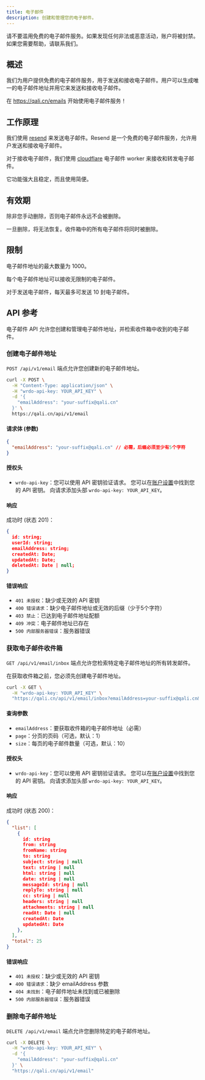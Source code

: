 ---
title: 电子邮件
description: 创建和管理您的电子邮件。
---

<Callout type="warning" twClass="mt-0">
  请不要滥用免费的电子邮件服务。如果发现任何非法或恶意活动，账户将被封禁。如果您需要帮助，请联系我们。
</Callout>

## 概述

我们为用户提供免费的电子邮件服务，用于发送和接收电子邮件。用户可以生成唯一的电子邮件地址并用它来发送和接收电子邮件。

在 https://qali.cn/emails 开始使用电子邮件服务！


## 工作原理

我们使用 [resend](https://resend.com/) 来发送电子邮件。Resend 是一个免费的电子邮件服务，允许用户发送和接收电子邮件。

对于接收电子邮件，我们使用 [cloudflare](https://workers.cloudflare.com/) 电子邮件 worker 来接收和转发电子邮件。

它功能强大且稳定，而且使用简便。

## 有效期

除非您手动删除，否则电子邮件永远不会被删除。

一旦删除，将无法恢复。收件箱中的所有电子邮件将同时被删除。

## 限制

电子邮件地址的最大数量为 1000。

每个电子邮件地址可以接收无限制的电子邮件。

对于发送电子邮件，每天最多可发送 10 封电子邮件。

## API 参考

电子邮件 API 允许您创建和管理电子邮件地址，并检索收件箱中收到的电子邮件。

### 创建电子邮件地址

`POST /api/v1/email` 端点允许您创建新的电子邮件地址。

```bash
curl -X POST \
  -H "Content-Type: application/json" \
  -H "wrdo-api-key: YOUR_API_KEY" \
  -d '{
    "emailAddress": "your-suffix@qali.cn"
  }' \
  https://qali.cn/api/v1/email
```

#### 请求体 (参数)

```json
{
  "emailAddress": "your-suffix@qali.cn" // 必需，后缀必须至少有5个字符
}
```

#### 授权头

- `wrdo-api-key`：您可以使用 API 密钥验证请求。
您可以在[账户设置](/dashboard/settings)中找到您的 API 密钥。
向请求添加头部 `wrdo-api-key: YOUR_API_KEY`。

#### 响应

成功时 (状态 201)：
```json
{
  id: string;
  userId: string;
  emailAddress: string;
  createdAt: Date;
  updatedAt: Date;
  deletedAt: Date | null;
}
```

#### 错误响应

- `401 未授权`：缺少或无效的 API 密钥
- `400 错误请求`：缺少电子邮件地址或无效的后缀（少于5个字符）
- `403 禁止`：已达到电子邮件地址配额
- `409 冲突`：电子邮件地址已存在
- `500 内部服务器错误`：服务器错误

### 获取电子邮件收件箱

`GET /api/v1/email/inbox` 端点允许您检索特定电子邮件地址的所有转发邮件。

<Callout type="warning" twClass="mt-0">
  在获取收件箱之前，您必须先创建电子邮件地址。
</Callout>

```bash
curl -X GET \
  -H "wrdo-api-key: YOUR_API_KEY" \
  "https://qali.cn/api/v1/email/inbox?emailAddress=your-suffix@qali.cn&page=1&size=10"
```

#### 查询参数

- `emailAddress`：要获取收件箱的电子邮件地址（必需）
- `page`：分页的页码（可选，默认：1）
- `size`：每页的电子邮件数量（可选，默认：10）

#### 授权头

- `wrdo-api-key`：您可以使用 API 密钥验证请求。
您可以在[账户设置](/dashboard/settings)中找到您的 API 密钥。
向请求添加头部 `wrdo-api-key: YOUR_API_KEY`。

#### 响应

成功时 (状态 200)：
```json
{
  "list": [
    {
      id: string
      from: string
      fromName: string
      to: string
      subject: string | null
      text: string | null
      html: string | null
      date: string | null
      messageId: string | null
      replyTo: string | null
      cc: string | null
      headers: string | null
      attachments: string | null
      readAt: Date | null
      createdAt: Date
      updatedAt: Date
    },
  ],
  "total": 25
}
```

#### 错误响应

- `401 未授权`：缺少或无效的 API 密钥
- `400 错误请求`：缺少 emailAddress 参数
- `404 未找到`：电子邮件地址未找到或已被删除
- `500 内部服务器错误`：服务器错误

### 删除电子邮件地址

`DELETE /api/v1/email` 端点允许您删除特定的电子邮件地址。

```bash
curl -X DELETE \
  -H "wrdo-api-key: YOUR_API_KEY" \
  -d '{
    "emailAddress": "your-suffix@qali.cn"
  }' \
  "https://qali.cn/api/v1/email"
```